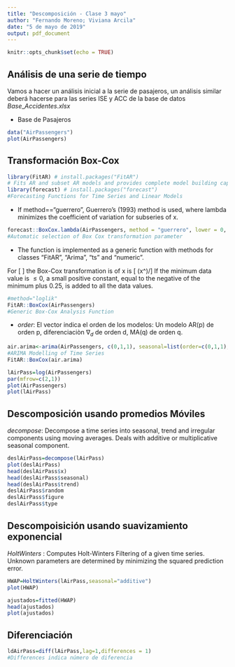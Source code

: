 ```yaml
---
title: "Descomposición - Clase 3 mayo"
author: "Fernando Moreno; Viviana Arcila"
date: "5 de mayo de 2019"
output: pdf_document
---
```


```r
knitr::opts_chunk$set(echo = TRUE)
```

## Análisis de una serie de tiempo

Vamos a hacer un análisis inicial a la serie de pasajeros, un análisis similar deberá hacerse para las series ISE y ACC de la base de datos $Base\_Accidentes.xlsx$

* Base de Pasajeros
```r
data("AirPassengers")
plot(AirPassengers)
```

## Transformación Box-Cox
```r
library(FitAR) # install.packages("FitAR")
# Fits AR and subset AR models and provides complete model building capabilities.
library(forecast) # install.packages("forecast")
#Forecasting Functions for Time Series and Linear Models
```

+ If method=="guerrero", Guerrero's (1993) method is used, where lambda minimizes the coefficient of variation for subseries of x.
```r
forecast::BoxCox.lambda(AirPassengers, method = "guerrero", lower = 0, upper = 2)  
#Automatic selection of Box Cox transformation parameter
```

+ The function is implemented as a generic function with methods for classes "FitAR", "Arima", "ts" and "numeric".

For \[ \lambda \neq 0 \] the Box-Cox transformation is of x is \[ (x^\lambda-1)/\lambda \] If the minimum data value is $\leq 0$, a small positive constant, equal to the negative of the minimum plus 0.25, is added to all the data values.
```r
#method="loglik"
FitAR::BoxCox(AirPassengers)
#Generic Box-Cox Analysis Function
```

+ $order$: El vector indica el orden de los modelos: Un modelo AR(p) de orden p, diferenciaciòn $\nabla_d$ de orden d, MA(q) de orden q. 
```r
air.arima<-arima(AirPassengers, c(0,1,1), seasonal=list(order=c(0,1,1), period=12))
#ARIMA Modelling of Time Series
FitAR::BoxCox(air.arima)
```

```r
lAirPass=log(AirPassengers)
par(mfrow=c(2,1))
plot(AirPassengers)
plot(lAirPass)
```

## Descomposición usando promedios Móviles

$decompose$: Decompose a time series into seasonal, trend and irregular components using moving averages. Deals with additive or multiplicative seasonal component.
```r
deslAirPass=decompose(lAirPass)
plot(deslAirPass)
head(deslAirPass$x)
head(deslAirPass$seasonal)
head(deslAirPass$trend)
deslAirPass$random
deslAirPass$figure
deslAirPass$type
```

## Descompoisición usando suavizamiento exponencial

$HoltWinters$ : Computes Holt-Winters Filtering of a given time series. Unknown parameters are determined by minimizing the squared prediction error.
```r
HWAP=HoltWinters(lAirPass,seasonal="additive")
plot(HWAP)
```

```r
ajustados=fitted(HWAP)
head(ajustados)
plot(ajustados)
```

## Diferenciación

```r
ldAirPass=diff(lAirPass,lag=1,differences = 1)
#Differences indica número de diferencia
```
